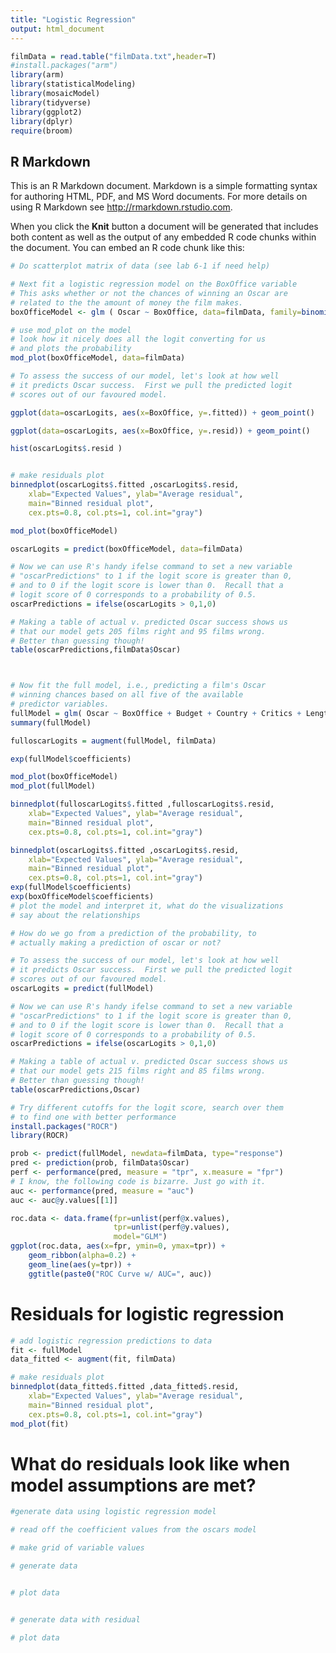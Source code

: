 ```yaml
---
title: "Logistic Regression"
output: html_document
---
```


```r
filmData = read.table("filmData.txt",header=T)
#install.packages("arm")
library(arm)
library(statisticalModeling)
library(mosaicModel)
library(tidyverse)
library(ggplot2)
library(dplyr)
require(broom)
```

## R Markdown

This is an R Markdown document. Markdown is a simple formatting syntax for authoring HTML, PDF, and MS Word documents. For more details on using R Markdown see <http://rmarkdown.rstudio.com>.

When you click the **Knit** button a document will be generated that includes both content as well as the output of any embedded R code chunks within the document. You can embed an R code chunk like this:

```r

# Do scatterplot matrix of data (see lab 6-1 if need help)

# Next fit a logistic regression model on the BoxOffice variable
# This asks whether or not the chances of winning an Oscar are 
# related to the the amount of money the film makes.
boxOfficeModel <- glm ( Oscar ~ BoxOffice, data=filmData, family=binomial(link="logit"))

# use mod_plot on the model
# look how it nicely does all the logit converting for us
# and plots the probability
mod_plot(boxOfficeModel, data=filmData)


```
```r
# To assess the success of our model, let's look at how well
# it predicts Oscar success.  First we pull the predicted logit
# scores out of our favoured model.

ggplot(data=oscarLogits, aes(x=BoxOffice, y=.fitted)) + geom_point()

ggplot(data=oscarLogits, aes(x=BoxOffice, y=.resid)) + geom_point()

hist(oscarLogits$.resid )


# make residuals plot
binnedplot(oscarLogits$.fitted ,oscarLogits$.resid,
    xlab="Expected Values", ylab="Average residual", 
    main="Binned residual plot", 
    cex.pts=0.8, col.pts=1, col.int="gray")

mod_plot(boxOfficeModel)

oscarLogits = predict(boxOfficeModel, data=filmData)

# Now we can use R's handy ifelse command to set a new variable
# "oscarPredictions" to 1 if the logit score is greater than 0,
# and to 0 if the logit score is lower than 0.  Recall that a 
# logit score of 0 corresponds to a probability of 0.5.
oscarPredictions = ifelse(oscarLogits > 0,1,0)

# Making a table of actual v. predicted Oscar success shows us
# that our model gets 205 films right and 95 films wrong.
# Better than guessing though!
table(oscarPredictions,filmData$Oscar)



# Now fit the full model, i.e., predicting a film's Oscar 
# winning chances based on all five of the available 
# predictor variables.
fullModel = glm( Oscar ~ BoxOffice + Budget + Country + Critics + Length, data = filmData, family=binomial(link="logit"))
summary(fullModel)

fulloscarLogits = augment(fullModel, filmData)

exp(fullModel$coefficients)

mod_plot(boxOfficeModel)
mod_plot(fullModel)

binnedplot(fulloscarLogits$.fitted ,fulloscarLogits$.resid,
    xlab="Expected Values", ylab="Average residual", 
    main="Binned residual plot", 
    cex.pts=0.8, col.pts=1, col.int="gray")

binnedplot(oscarLogits$.fitted ,oscarLogits$.resid,
    xlab="Expected Values", ylab="Average residual", 
    main="Binned residual plot", 
    cex.pts=0.8, col.pts=1, col.int="gray")
exp(fullModel$coefficients)
exp(boxOfficeModel$coefficients)
# plot the model and interpret it, what do the visualizations
# say about the relationships

```

```r

# How do we go from a prediction of the probability, to 
# actually making a prediction of oscar or not?

# To assess the success of our model, let's look at how well
# it predicts Oscar success.  First we pull the predicted logit
# scores out of our favoured model.
oscarLogits = predict(fullModel)

# Now we can use R's handy ifelse command to set a new variable
# "oscarPredictions" to 1 if the logit score is greater than 0,
# and to 0 if the logit score is lower than 0.  Recall that a 
# logit score of 0 corresponds to a probability of 0.5.
oscarPredictions = ifelse(oscarLogits > 0,1,0)

# Making a table of actual v. predicted Oscar success shows us
# that our model gets 215 films right and 85 films wrong.
# Better than guessing though!
table(oscarPredictions,Oscar)

# Try different cutoffs for the logit score, search over them
# to find one with better performance
install.packages("ROCR")
library(ROCR)

prob <- predict(fullModel, newdata=filmData, type="response")
pred <- prediction(prob, filmData$Oscar)
perf <- performance(pred, measure = "tpr", x.measure = "fpr")
# I know, the following code is bizarre. Just go with it.
auc <- performance(pred, measure = "auc")
auc <- auc@y.values[[1]]

roc.data <- data.frame(fpr=unlist(perf@x.values),
                       tpr=unlist(perf@y.values),
                       model="GLM")
ggplot(roc.data, aes(x=fpr, ymin=0, ymax=tpr)) +
    geom_ribbon(alpha=0.2) +
    geom_line(aes(y=tpr)) +
    ggtitle(paste0("ROC Curve w/ AUC=", auc))

```
# Residuals for logistic regression

```r

# add logistic regression predictions to data
fit <- fullModel
data_fitted <- augment(fit, filmData)

# make residuals plot
binnedplot(data_fitted$.fitted ,data_fitted$.resid,
    xlab="Expected Values", ylab="Average residual", 
    main="Binned residual plot", 
    cex.pts=0.8, col.pts=1, col.int="gray")
mod_plot(fit)


```
# What do residuals look like when model assumptions are met?

```r
#generate data using logistic regression model

# read off the coefficient values from the oscars model

# make grid of variable values

# generate data


# plot data


# generate data with residual

# plot data

```